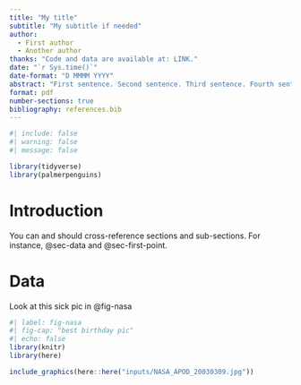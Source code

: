 ```yaml
---
title: "My title"
subtitle: "My subtitle if needed"
author: 
  - First author
  - Another author
thanks: "Code and data are available at: LINK."
date: "`r Sys.time()`"
date-format: "D MMMM YYYY"
abstract: "First sentence. Second sentence. Third sentence. Fourth sentence."
format: pdf
number-sections: true
bibliography: references.bib
---
```


```r
#| include: false
#| warning: false
#| message: false

library(tidyverse)
library(palmerpenguins)
```

# Introduction

You can and should cross-reference sections and sub-sections. For instance, @sec-data and @sec-first-point.

# Data {#sec-data}

Look at this sick pic in @fig-nasa

```r
#| label: fig-nasa
#| fig-cap: "best birthday pic"
#| echo: false
library(knitr)
library(here)

include_graphics(here::here("inputs/NASA_APOD_20030309.jpg"))
```
